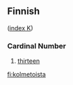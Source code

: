 ==Finnish==
([[Wiktionary:Finnish_index_k|index K]])

===Cardinal Number===

#[[thirteen]]

[[fi:kolmetoista]]